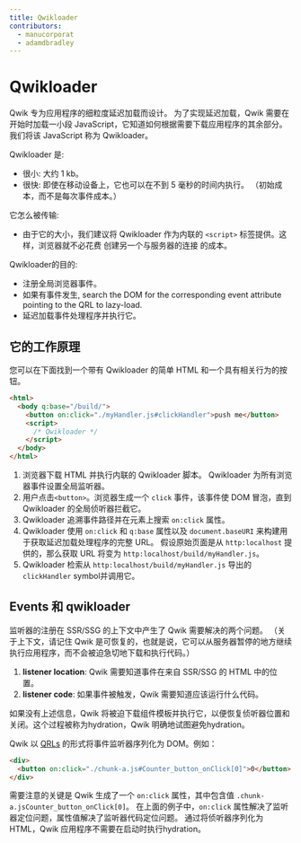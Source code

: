 ```yaml
---
title: Qwikloader
contributors:
  - manucorporat
  - adamdbradley
---
```


# Qwikloader

Qwik 专为应用程序的细粒度延迟加载而设计。
为了实现延迟加载，Qwik 需要在开始时加载一小段 JavaScript，它知道如何根据需要下载应用程序的其余部分。
我们将该 JavaScript 称为 Qwikloader。

Qwikloader 是:

- 很小: 大约 1 kb。
- 很快: 即使在移动设备上，它也可以在不到 5 毫秒的时间内执行。 （初始成本，而不是每次事件成本。）

它怎么被传输:

- 由于它的大小，我们建议将 Qwikloader 作为内联的 `<script>` 标签提供。这样，浏览器就不必花费 创建另一个与服务器的连接 的成本。

Qwikloader的目的:

- 注册全局浏览器事件。
- 如果有事件发生, search the DOM for the corresponding event attribute pointing to the QRL to lazy-load.
- 延迟加载事件处理程序并执行它。

## 它的工作原理

您可以在下面找到一个带有 Qwikloader 的简单 HTML 和一个具有相关行为的按钮。

```html
<html>
  <body q:base="/build/">
    <button on:click="./myHandler.js#clickHandler">push me</button>
    <script>
      /* Qwikloader */
    </script>
  </body>
</html>
```

1. 浏览器下载 HTML 并执行内联的 Qwikloader 脚本。 Qwikloader 为所有浏览器事件设置全局监听器。
2. 用户点击`<button>`。浏览器生成一个 `click` 事件，该事件使 DOM 冒泡，直到 Qwikloader 的全局侦听器拦截它。
3. Qwikloader 追溯事件路径并在元素上搜索 `on:click` 属性。
4. Qwikloader 使用 `on:click` 和 `q:base` 属性以及 `document.baseURI` 来构建用于获取延迟加载处理程序的完整 URL。
假设原始页面是从 `http:localhost` 提供的，那么获取 URL 将变为 `http:localhost/build/myHandler.js`。
5. Qwikloader 检索从 `http:localhost/build/myHandler.js` 导出的 `clickHandler` symbol并调用它。


## Events 和 qwikloader

监听器的注册在 SSR/SSG 的上下文中产生了 Qwik 需要解决的两个问题。
（关于上下文，请记住 Qwik 是可恢复的，也就是说，它可以从服务器暂停的地方继续执行应用程序，而不会被迫急切地下载和执行代码。）

1. **listener location**: Qwik 需要知道事件在来自 SSR/SSG 的 HTML 中的位置。
2. **listener code**: 如果事件被触发，Qwik 需要知道应该运行什么代码。

如果没有上述信息，Qwik 将被迫下载组件模板并执行它，以便恢复侦听器位置和关闭。这个过程被称为hydration，Qwik 明确地试图避免hydration。

Qwik 以 [QRLs](../qrl/index.mdx) 的形式将事件监听器序列化为 DOM。例如：

```html
<div>
  <button on:click="./chunk-a.js#Counter_button_onClick[0]">0</button>
</div>
```

需要注意的关键是 Qwik 生成了一个 `on:click` 属性，其中包含值 `.chunk-a.jsCounter_button_onClick[0]`。
在上面的例子中，`on:click` 属性解决了监听器定位问题，属性值解决了监听器代码定位问题。
通过将侦听器序列化为 HTML，Qwik 应用程序不需要在启动时执行hydration。

